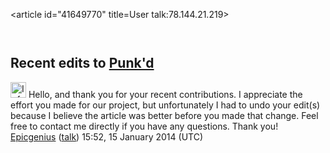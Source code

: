 <article id="41649770" title=User talk:78.144.21.219>
	<talkpage id="41649770" title="User talk:78.144.21.219">


==Recent edits to [[Punk'd]]==
[[Image:Information.svg|25px]] Hello, and thank you for your recent contributions. I appreciate the effort you made for our project, but unfortunately I had to undo your edit(s) because I believe the article was better before you made that change. Feel free to contact me directly if you have any questions. Thank you! [[User:Epicgenius|Epicgenius]] ([[User talk:Epicgenius#top|talk]]) 15:52, 15 January 2014 (UTC)
	</talkpage>
</article>